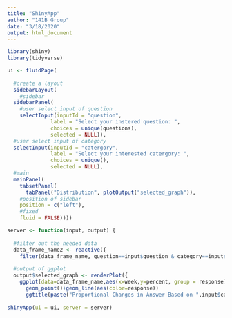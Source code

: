 ```yaml
---
title: "ShinyApp"
author: "141B Group"
date: "3/18/2020"
output: html_document
---
```

```r
library(shiny)
library(tidyverse)
```
```r
ui <- fluidPage(
  
  #create a layout
  sidebarLayout(
    #sidebar
  sidebarPanel(
    #user select input of question
    selectInput(inputId = "question",
              label = "Select your instered question: ",
              choices = unique(questions),
              selected = NULL)),
  #user select input of category
  selectInput(inputId = "catergory",
              label = "Select your interested catergory: ",
              choices = unique(),
              selected = NULL),
  #main
  mainPanel(
    tabsetPanel(
      tabPanel("Distribution", plotOutput("selected_graph")),
    #position of sidebar
    position = c("left"),
    #fixed
    fluid = FALSE))))

server <- function(input, output) {
  
  #filter out the needed data
  data_frame_name2 <- reactive({
    filter(data_frame_name, question==input$question & category==input$category)})
  
  #output of ggplot
  output$selected_graph <- renderPlot({
    ggplot(data=data_frame_name,aes(x=week,y=percent, group = response))+
      geom_point()+geom_line(aes(color=response))
      ggtitle(paste("Proportional Changes in Answer Based on ",input$category,"of",input$destination))})
  
shinyApp(ui = ui, server = server)

```
